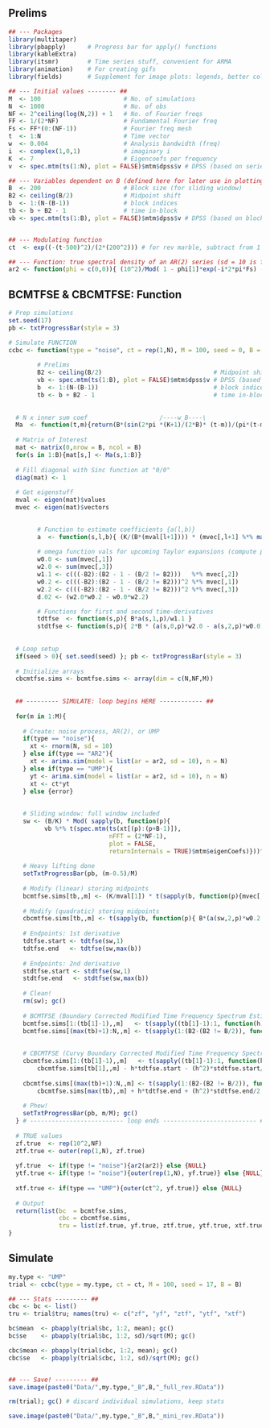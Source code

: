 ## Prelims

```r
## --- Packages 
library(multitaper)   
library(pbapply)      # Progress bar for apply() functions
library(kableExtra)   
library(itsmr)        # Time series stuff, convenient for ARMA
library(animation)    # For creating gifs
library(fields)       # Supplement for image plots: legends, better colour
```

```r
## --- Initial values -------- ##
M  <- 100                       # No. of simulations
N  <- 1000                      # No. of obs
NF <- 2^ceiling(log(N,2)) + 1   # No. of Fourier freqs
FF <- 1/(2*NF)                  # Fundamental Fourier freq
Fs <- FF*(0:(NF-1))             # Fourier freq mesh
t  <- 1:N                       # Time vector
w  <- 0.004                     # Analysis bandwidth (freq)
i  <- complex(1,0,1)            # imaginary i
K  <- 7                         # Eigencoefs per frequency
v  <- spec.mtm(ts(1:N), plot = FALSE)$mtm$dpss$v # DPSS (based on series length)

## --- Variables dependent on B (defined here for later use in plotting)
B  <- 200                       # Block size (for sliding window)
B2 <- ceiling(B/2)              # Midpoint shift
b  <- 1:(N-(B-1))               # block indices
tb <- b + B2 - 1                # time in-block
vb <- spec.mtm(ts(1:B), plot = FALSE)$mtm$dpss$v # DPSS (based on block size)


## --- Modulating function
ct  <- exp((-(t-500)^2)/(2*(200^2))) # for rev marble, subtract from 1       

## --- Function: true spectral density of an AR(2) series (sd = 10 is fixed)
ar2 <- function(phi = c(0,0)){ (10^2)/Mod( 1 - phi[1]*exp(-i*2*pi*Fs) - phi[2]*(exp(-i*4*pi*Fs)))^2 }
```


## BCMTFSE \& CBCMTFSE: Function

```r

# Prep simulations
set.seed(17)
pb <- txtProgressBar(style = 3)

# Simulate FUNCTION
ccbc <- function(type = "noise", ct = rep(1,N), M = 100, seed = 0, B = 100, ar2 = c(0.5,-0.5)){ 
  
        # Prelims
        B2 <- ceiling(B/2)                               # Midpoint shift
        vb <- spec.mtm(ts(1:B), plot = FALSE)$mtm$dpss$v # DPSS (based on block size)
        b  <- 1:(N-(B-1))                                # block indices
        tb <- b + B2 - 1                                 # time in-block
        
        
  # N x inner sum coef                    /----w_B----\
  Ma  <- function(t,m){return(B*(sin(2*pi *(K+1)/(2*B)* (t-m))/(pi*(t-m)))^2)}
        
  # Matrix of Interest
  mat <- matrix(0,nrow = B, ncol = B)
  for(s in 1:B){mat[s,] <- Ma(s,1:B)}
        
  # Fill diagonal with Sinc function at "0/0"
  diag(mat) <- 1 
      
  # Get eigenstuff
  mval <- eigen(mat)$values
  mvec <- eigen(mat)$vectors

  
        # Function to estimate coefficients {a(l,b)}
        a  <- function(s,l,b){ (K/(B*(mval[l+1]))) * (mvec[,l+1] %*% matrix(s[,b], ncol = NF)) }
              
        # omega function vals for upcoming Taylor expansions (compute prior to loop for speed)
        w0.0 <- sum(mvec[,1])
        w2.0 <- sum(mvec[,3])
        w1.1 <- c(((-B2):(B2 - 1 - (B/2 != B2)))   %*% mvec[,2])
        w0.2 <- c(((-B2):(B2 - 1 - (B/2 != B2)))^2 %*% mvec[,1])
        w2.2 <- c(((-B2):(B2 - 1 - (B/2 != B2)))^2 %*% mvec[,3])
        d.02 <- (w2.0*w0.2 - w0.0*w2.2)

        # Functions for first and second time-derivatives
        tdtfse  <- function(s,p){ B*a(s,1,p)/w1.1 }
        stdtfse <- function(s,p){ 2*B * (a(s,0,p)*w2.0 - a(s,2,p)*w0.0) / d.02}
  
        
  # Loop setup
  if(seed > 0){ set.seed(seed) }; pb <- txtProgressBar(style = 3)
  
  # Initialize arrays
  cbcmtfse.sims <- bcmtfse.sims <- array(dim = c(N,NF,M))
    
  
  ## --------- SIMULATE: loop begins HERE ------------ ##
  
  for(m in 1:M){
  
    # Create: noise process, AR(2), or UMP
    if(type == "noise"){
      xt <- rnorm(N, sd = 10)
    } else if(type == "AR2"){
      xt <- arima.sim(model = list(ar = ar2, sd = 10), n = N)
    } else if(type == "UMP"){
      yt <- arima.sim(model = list(ar = ar2, sd = 10), n = N)
      xt <- ct*yt
    } else {error}
    
    
    # Sliding window: full window included
    sw <- (B/K) * Mod( sapply(b, function(p){
          vb %*% t(spec.mtm(ts(xt[(p):(p+B-1)]),
                            nFFT = (2*NF-1),
                            plot = FALSE,
                            returnInternals = TRUE)$mtm$eigenCoefs)}))^2
    
    # Heavy lifting done 
    setTxtProgressBar(pb, (m-0.5)/M)
    
    # Modify (linear) storing midpoints
    bcmtfse.sims[tb,,m] <- (K/mval[1]) * t(sapply(b, function(p){mvec[,1] %*% matrix(sw[,p], ncol = NF)})) / w0.0
  
    # Modify (quadratic) storing midpoints
    cbcmtfse.sims[tb,,m] <- t(sapply(b, function(p){ B*(a(sw,2,p)*w0.2 - a(sw,0,p)*w2.2) / d.02 }))
    
    # Endpoints: 1st derivative
    tdtfse.start <- tdtfse(sw,1)      
    tdtfse.end   <- tdtfse(sw,max(b)) 
    
    # Endpoints: 2nd derivative
    stdtfse.start <- stdtfse(sw,1)      
    stdtfse.end   <- stdtfse(sw,max(b)) 
    
    # Clean!
    rm(sw); gc()
    
    # BCMTFSE (Boundary Corrected Modified Time Frequency Spectrum Estimate)
    bcmtfse.sims[1:(tb[1]-1),,m]   <- t(sapply((tb[1]-1):1, function(h){ bcmtfse.sims[tb[1],,m] - h*tdtfse.start }))
    bcmtfse.sims[(max(tb)+1):N,,m] <- t(sapply(1:(B2-(B2 != B/2)), function(h){ bcmtfse.sims[max(tb),,m] + h*tdtfse.end }))
    
    
    # CBCMTFSE (Curvy Boundary Corrected Modified Time Frequency Spectrum Estimate)
    cbcmtfse.sims[1:(tb[1]-1),,m]   <- t(sapply((tb[1]-1):1, function(h){ 
        cbcmtfse.sims[tb[1],,m] - h*tdtfse.start - (h^2)*stdtfse.start/2 }))
    
    cbcmtfse.sims[(max(tb)+1):N,,m] <- t(sapply(1:(B2-(B2 != B/2)), function(h){ 
        cbcmtfse.sims[max(tb),,m] + h*tdtfse.end + (h^2)*stdtfse.end/2 }))
  
    # Phew!
    setTxtProgressBar(pb, m/M); gc()
  } # -------------------------- loop ends -------------------------- #
  
  # TRUE values
  zf.true  <- rep(10^2,NF)
  ztf.true <- outer(rep(1,N), zf.true)
  
  yf.true  <- if(type != "noise"){ar2(ar2)} else {NULL}
  ytf.true <- if(type != "noise"){outer(rep(1,N), yf.true)} else {NULL}
  
  xtf.true <- if(type == "UMP"){outer(ct^2, yf.true)} else {NULL}
  
  # Output
  return(list(bc  = bcmtfse.sims,
              cbc = cbcmtfse.sims,
              tru = list(zf.true, yf.true, ztf.true, ytf.true, xtf.true)))
}
```


## Simulate

```r
my.type <- "UMP"
trial <- ccbc(type = my.type, ct = ct, M = 100, seed = 17, B = B)
```


```r
## --- Stats --------- ##
cbc <- bc <- list()
tru <- trial$tru; names(tru) <- c("zf", "yf", "ztf", "ytf", "xtf")

bc$mean  <- pbapply(trial$bc, 1:2, mean); gc()
bc$se    <- pbapply(trial$bc, 1:2, sd)/sqrt(M); gc()

cbc$mean <- pbapply(trial$cbc, 1:2, mean); gc()
cbc$se   <- pbapply(trial$cbc, 1:2, sd)/sqrt(M); gc()


## --- Save! --------- ##
save.image(paste0("Data/",my.type,"_B",B,"_full_rev.RData"))

rm(trial); gc() # discard individual simulations, keep stats

save.image(paste0("Data/",my.type,"_B",B,"_mini_rev.RData"))
```



